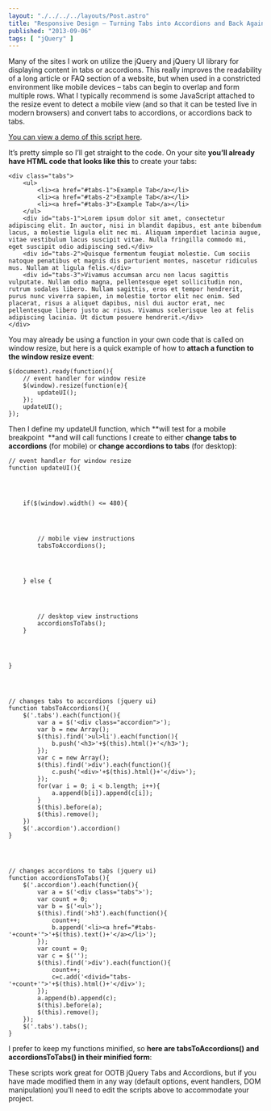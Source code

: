 ```yaml
---
layout: "./../../../layouts/Post.astro"
title: "Responsive Design – Turning Tabs into Accordions and Back Again"
published: "2013-09-06"
tags: [ "jQuery" ]
---
```


Many of the sites I work on utilize the jQuery and jQuery UI library for displaying content in tabs or accordions. This really improves the readability of a long article or FAQ section of a website, but when used in a constricted environment like mobile devices – tabs can begin to overlap and form multiple rows. What I typically recommend is some JavaScript attached to the resize event to detect a mobile view (and so that it can be tested live in modern browsers) and convert tabs to accordions, or accordions back to tabs.

<a href="https://codepen.io/markadrake/pen/rNKZVBp">You can view a demo of this script here</a>.

It’s pretty simple so I’ll get straight to the code. On your site **you’ll already have HTML code that looks like this** to create your tabs:

```
<div class="tabs">
	<ul>
		<li><a href="#tabs-1">Example Tab</a></li>
		<li><a href="#tabs-2">Example Tab</a></li>
		<li><a href="#tabs-3">Example Tab</a></li>
	</ul>
	<div id="tabs-1">Lorem ipsum dolor sit amet, consectetur adipiscing elit. In auctor, nisi in blandit dapibus, est ante bibendum lacus, a molestie ligula elit nec mi. Aliquam imperdiet lacinia augue, vitae vestibulum lacus suscipit vitae. Nulla fringilla commodo mi, eget suscipit odio adipiscing sed.</div>
	<div id="tabs-2">Quisque fermentum feugiat molestie. Cum sociis natoque penatibus et magnis dis parturient montes, nascetur ridiculus mus. Nullam at ligula felis.</div>
	<div id="tabs-3">Vivamus accumsan arcu non lacus sagittis vulputate. Nullam odio magna, pellentesque eget sollicitudin non, rutrum sodales libero. Nullam sagittis, eros et tempor hendrerit, purus nunc viverra sapien, in molestie tortor elit nec enim. Sed placerat, risus a aliquet dapibus, nisl dui auctor erat, nec pellentesque libero justo ac risus. Vivamus scelerisque leo at felis adipiscing lacinia. Ut dictum posuere hendrerit.</div>
</div>
```

You may already be using a function in your own code that is called on window resize, but here is a quick example of how to **attach a function to the window resize event**:

```
$(document).ready(function(){
	// event handler for window resize
	$(window).resize(function(e){
		updateUI();
	});
	updateUI(); 
});
```

Then I define my updateUI function, which **will test for a mobile breakpoint  **and will call functions I create to either **change tabs to accordions** (for mobile) or **change accordions to tabs** (for desktop):

```
// event handler for window resize
function updateUI(){
 
 
 
 
	if($(window).width() <= 480){
 
 
 
 
		// mobile view instructions
		tabsToAccordions();
 
 
 
 
	} else {
 
 
 
 
		// desktop view instructions
		accordionsToTabs();
	}
 
 
 
 
}
 
 
 
 
// changes tabs to accordions (jquery ui)
function tabsToAccordions(){
	$('.tabs').each(function(){
		var a = $('<div class="accordion">');
		var b = new Array();
		$(this).find('>ul>li').each(function(){
			b.push('<h3>'+$(this).html()+'</h3>');
		});
		var c = new Array();
		$(this).find('>div').each(function(){
			c.push('<div>'+$(this).html()+'</div>');
		});
		for(var i = 0; i < b.length; i++){
			a.append(b[i]).append(c[i]);
		}
		$(this).before(a);
		$(this).remove();
	})
	$('.accordion').accordion()
}
 
 
 
 
// changes accordions to tabs (jquery ui)
function accordionsToTabs(){
	$('.accordion').each(function(){
		var a = $('<div class="tabs">');
		var count = 0;
		var b = $('<ul>');
		$(this).find('>h3').each(function(){
			count++;
			b.append('<li><a href="#tabs-'+count+'">'+$(this).text()+'</a></li>');
		});
		var count = 0;
		var c = $('');
		$(this).find('>div').each(function(){
			count++;
			c=c.add('<divid="tabs-'+count+'">'+$(this).html()+'</div>');
		});
		a.append(b).append(c);
		$(this).before(a);
		$(this).remove();
	});
	$('.tabs').tabs();
}
```

I prefer to keep my functions minified, so **here are tabsToAccordions() and accordionsToTabs() in their minified form**:

These scripts work great for OOTB jQuery Tabs and Accordions, but if you have made modified them in any way (default options, event handlers, DOM manipulation) you’ll need to edit the scripts above to accommodate your project.